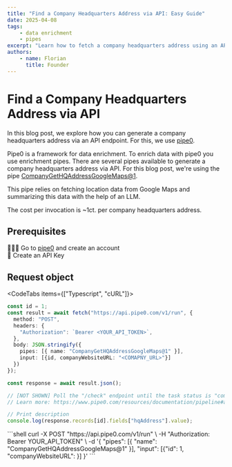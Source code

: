 ```yaml
---
title: "Find a Company Headquarters Address via API: Easy Guide"
date: 2025-04-08
tags:
    - data enrichment
    - pipes
excerpt: "Learn how to fetch a company headquarters address using an API with pipe0"
authors:
    - name: Florian
      title: Founder
---
```


# Find a Company Headquarters Address via API

In this blog post, we explore how you can generate a company headquarters address via an API endpoint.
For this, we use [pipe0](https://pipe0.com).

Pipe0 is a framework for data enrichment. To enrich data with pipe0 you use enrichment pipes.
There are several pipes available to generate a company headquarters address via API. For this blog post, we're 
using the pipe [CompanyGetHQAddressGoogleMaps@1](https://www.pipe0.com/resources/pipe-catalog/company-get-hq-address-google-maps/version-1).

This pipe relies on fetching location data from Google Maps and summarizing this data with the help of an LLM.

The cost per invocation is ~1ct. per company headquarters address.

## Prerequisites

🙆🏼‍♂️ Go to [pipe0](https://pipe0.com) and create an account <br />
🔑 Create an API Key

## Request object

<CodeTabs items={["Typescript", "cURL"]}>
    <div>
```typescript
const id = 1;
const result = await fetch("https://api.pipe0.com/v1/run", {
  method: "POST",
  headers: {
    "Authorization": `Bearer <YOUR_API_TOKEN>`,
  },
  body: JSON.stringify({
    pipes: [{ name: "CompanyGetHQAddressGoogleMaps@1" }],
    input: [{id, companyWebsiteURL: "<COMAPNY_URL>"}]
  })
});

const response = await result.json();

// [NOT SHOWN] Poll the "/check" endpoint until the task status is "completed"
// Learn more: https://www.pipe0.com/resources/documentation/pipeline#async-processing

// Print description
console.log(response.records[id].fields["hqAddress"].value);
```
   </div>
    <div>
```shell
curl -X POST "https://api.pipe0.com/v1/run" \
-H "Authorization: Bearer YOUR_API_TOKEN" \
-d '{
    "pipes": [{ "name": "CompanyGetHQAddressGoogleMaps@1" }],
    "input": [{"id": 1, "companyWebsiteURL": <COMAPNY_URL>}]
}'
```
    </div>
</CodeTabs>


<BlogBanner />
